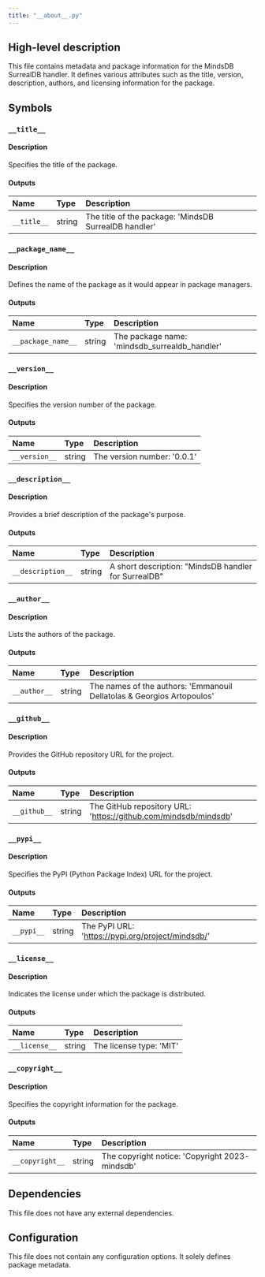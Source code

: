 ```yaml
---
title: "__about__.py"
---
```


## High-level description
This file contains metadata and package information for the MindsDB SurrealDB handler. It defines various attributes such as the title, version, description, authors, and licensing information for the package.

## Symbols

### `__title__`
#### Description
Specifies the title of the package.

#### Outputs
| Name | Type | Description |
|:-----|:-----|:------------|
| `__title__` | string | The title of the package: 'MindsDB SurrealDB handler' |

### `__package_name__`
#### Description
Defines the name of the package as it would appear in package managers.

#### Outputs
| Name | Type | Description |
|:-----|:-----|:------------|
| `__package_name__` | string | The package name: 'mindsdb_surrealdb_handler' |

### `__version__`
#### Description
Specifies the version number of the package.

#### Outputs
| Name | Type | Description |
|:-----|:-----|:------------|
| `__version__` | string | The version number: '0.0.1' |

### `__description__`
#### Description
Provides a brief description of the package's purpose.

#### Outputs
| Name | Type | Description |
|:-----|:-----|:------------|
| `__description__` | string | A short description: "MindsDB handler for SurrealDB" |

### `__author__`
#### Description
Lists the authors of the package.

#### Outputs
| Name | Type | Description |
|:-----|:-----|:------------|
| `__author__` | string | The names of the authors: 'Emmanouil Dellatolas & Georgios Artopoulos' |

### `__github__`
#### Description
Provides the GitHub repository URL for the project.

#### Outputs
| Name | Type | Description |
|:-----|:-----|:------------|
| `__github__` | string | The GitHub repository URL: 'https://github.com/mindsdb/mindsdb' |

### `__pypi__`
#### Description
Specifies the PyPI (Python Package Index) URL for the project.

#### Outputs
| Name | Type | Description |
|:-----|:-----|:------------|
| `__pypi__` | string | The PyPI URL: 'https://pypi.org/project/mindsdb/' |

### `__license__`
#### Description
Indicates the license under which the package is distributed.

#### Outputs
| Name | Type | Description |
|:-----|:-----|:------------|
| `__license__` | string | The license type: 'MIT' |

### `__copyright__`
#### Description
Specifies the copyright information for the package.

#### Outputs
| Name | Type | Description |
|:-----|:-----|:------------|
| `__copyright__` | string | The copyright notice: 'Copyright 2023- mindsdb' |

## Dependencies
This file does not have any external dependencies.

## Configuration
This file does not contain any configuration options. It solely defines package metadata.